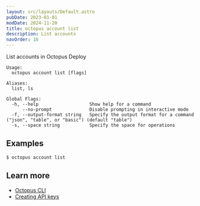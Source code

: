 ```yaml
---
layout: src/layouts/Default.astro
pubDate: 2023-01-01
modDate: 2024-11-20
title: octopus account list
description: List accounts
navOrder: 16
---
```


List accounts in Octopus Deploy

```
Usage:
  octopus account list [flags]

Aliases:
  list, ls

Global Flags:
  -h, --help                   Show help for a command
      --no-prompt              Disable prompting in interactive mode
  -f, --output-format string   Specify the output format for a command ("json", "table", or "basic") (default "table")
  -s, --space string           Specify the space for operations

```

## Examples

<SamplesInstance />

```
$ octopus account list

```

## Learn more

- [Octopus CLI](/docs/octopus-rest-api/cli)
- [Creating API keys](/docs/octopus-rest-api/how-to-create-an-api-key)